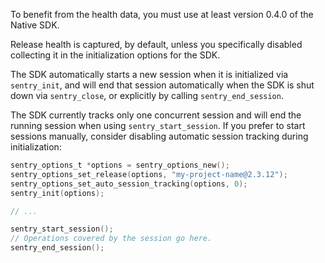 To benefit from the health data, you must use at least version 0.4.0 of the Native SDK.

Release health is captured, by default, unless you specifically disabled collecting it in the initialization options for the SDK.

The SDK automatically starts a new session when it is initialized via `sentry_init`, and will end that session automatically when the SDK is shut down via `sentry_close`, or explicitly by calling `sentry_end_session`.

The SDK currently tracks only one concurrent session and will end the running session when using `sentry_start_session`. If you prefer to start sessions manually, consider disabling automatic session tracking during initialization:

```c
sentry_options_t *options = sentry_options_new();
sentry_options_set_release(options, "my-project-name@2.3.12");
sentry_options_set_auto_session_tracking(options, 0);
sentry_init(options);

// ...

sentry_start_session();
// Operations covered by the session go here.
sentry_end_session();
```
